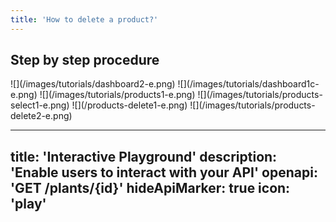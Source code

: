 ```yaml
---
title: 'How to delete a product?'
---
```


## Step by step procedure

<Steps>
  <Step title="Go to **Dashboard**">
    ![](/images/tutorials/dashboard2-e.png)
  </Step>

  <Step title="Click your **company name**">
    ![](/images/tutorials/dashboard1c-e.png)
  </Step>

  <Step title="Click **Management > Products** from the sidebar.">
    ![](/images/tutorials/products1-e.png)
  </Step>

  <Step title="Click on the **product name**.">
    ![](/images/tutorials/products-select1-e.png)
  </Step>

  <Step title="Click **Delete** button. A pop-up will appear.">
    ![](/products-delete1-e.png)
  </Step>

  <Step title="Click the **Delete** button for confirmation.">
    ![](/images/tutorials/products-delete2-e.png)
  </Step>
</Steps>

---
title: 'Interactive Playground'
description: 'Enable users to interact with your API'
openapi: 'GET /plants/{id}'
hideApiMarker: true
icon: 'play'
---